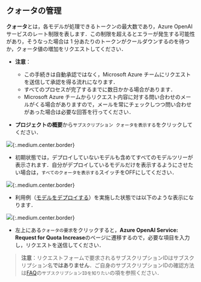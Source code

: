 ## クォータの管理

**クォータ**とは，各モデルが処理できるトークンの最大数であり，Azure OpenAI サービスのレート制限を表します．この制限を超えるとエラーが発生する可能性があり，そうなった場合は 1 分あたりのトークンがクールダウンするのを待つか，クォータ値の増加をリクエストしてください．

- **注意**：
  - この手続きは自動承認ではなく，Microsoft Azure チームにリクエストを送信して承認を得る流れになります．
  - すべてのプロセスが完了するまでに数日かかる場合があります．
  - Microsoft Azure チームからリクエスト内容に対する問い合わせのメールがくる場合がありますので，メールを常にチェックしつつ問い合わせがあった場合は必要な回答を行ってください．

- **プロジェクトの概要**から`サブスクリプション クォータを表示する`をクリックしてください．

![](img/01_aistudioquota1.png){:.medium.center.border}

- 初期状態では，デプロイしていないモデルも含めてすべてのモデルツリーが表示されます．自分がデプロイしているモデルだけを表示するようにさせたい場合は，`すべてのクォータを表示する`スイッチをOFFにしてください．

![](img/02_aistudioquota2.png){:.medium.center.border}

- 利用例（[モデルをデプロイする](/research_computing/utokyo_azure/openai/gpt4/)）を実施した状態では以下のような表示になります．

![](img/03_aistudioquota3.png){:.medium.center.border}

- 左上にある`クォータの要求`をクリックすると，**Azure OpenAI Service: Request for Quota Increase**のページに遷移するので，必要な項目を入力し，リクエストを送信してください．

> **注意**：リクエストフォームで要求されるサブスクリプションIDはサブスクリプション名**ではありません**．ご自身のサブスクリプションIDの確認方法は[FAQ](/research_computing/utokyo_azure/faq/)の`サブスクリプションIDを知りたい`の項を参照ください．
